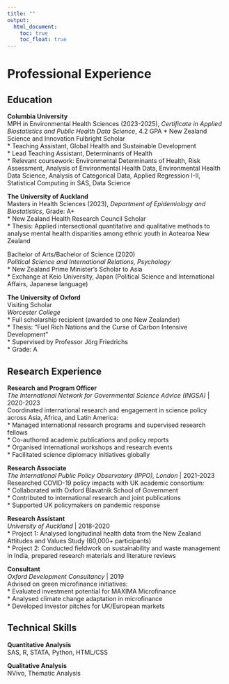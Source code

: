 ```yaml
---
title: ""
output: 
  html_document:
    toc: true
    toc_float: true
---
```


# Professional Experience

## Education

**Columbia University**  
MPH in Environmental Health Sciences (2023-2025), *Certificate in Applied Biostatistics and Public Health Data Science*, 4.2 GPA
* New Zealand Science and Innovation Fulbright Scholar<br>
* Teaching Assistant, Global Health and Sustainable Development<br>
* Lead Teaching Assistant, Determinants of Health<br>
* Relevant coursework: Environmental Determinants of Health, Risk Assessment, Analysis of Environmental Health Data, Environmental Health Data Science, Analysis of Categorical Data, Applied Regression I-II, Statistical Computing in SAS, Data Science<br>

**The University of Auckland**  <br>
Masters in Health Sciences (2023), *Department of Epidemiology and Biostatistics*, Grade: A+ <br>
* New Zealand Health Research Council Scholar<br>
* Thesis: Applied intersectional quantitative and qualitative methods to analyse mental health disparities among ethnic youth in Aotearoa New Zealand
<br>

Bachelor of Arts/Bachelor of Science (2020) <br>
*Political Science and International Relations, Psychology*  
* New Zealand Prime Minister's Scholar to Asia<br>
* Exchange at Keio University, Japan (Political Science and International Affairs, Japanese language)<br>

**The University of Oxford** <br>
Visiting Scholar <br> 
*Worcester College*  
* Full scholarship recipient (awarded to one New Zealander)<br>
* Thesis: "Fuel Rich Nations and the Curse of Carbon Intensive Development"<br>
* Supervised by Professor Jörg Friedrichs<br>
* Grade: A<br>

## Research Experience 
**Research and Program Officer**  
*The International Network for Governmental Science Advice (INGSA)* | 2020-2023<br>
Coordinated international research and engagement in science policy across Asia, Africa, and Latin America:<br>
* Managed international research programs and supervised research fellows<br>
* Co-authored academic publications and policy reports <br>
* Organised international workshops and research events <br>
* Facilitated science diplomacy initiatives globally <br>

**Research Associate**  
*The International Public Policy Observatory (IPPO), London* | 2021-2023<br>
Researched COVID-19 policy impacts with UK academic consortium:<br>
* Collaborated with Oxford Blavatnik School of Government<br>
* Contributed to international research and joint publications<br>
* Supported UK policymakers on pandemic response<br>

**Research Assistant**  
*University of Auckland* | 2018-2020  
* Project 1: Analysed longitudinal health data from the New Zealand Attitudes and Values Study (60,000+ participants)<br>
* Project 2: Conducted fieldwork on sustainability and waste management in India, prepared research materials and literature reviews<br>

**Consultant**  
*Oxford Development Consultancy* | 2019  
Advised on green microfinance initiatives:<br>
* Evaluated investment potential for MAXIMA Microfinance<br>
* Analysed climate change adaptation in microfinance<br>
* Developed investor pitches for UK/European markets<br>

## Technical Skills

**Quantitative Analysis**  
SAS, R, STATA, Python, HTML/CSS<br>

**Qualitative Analysis**  
NVivo, Thematic Analysis